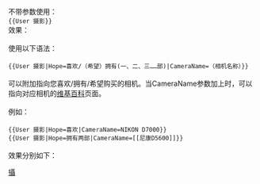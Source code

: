 <noinclude>{{Documentation subpage}}</noinclude>

不带参数使用：<br>
<code><nowiki>{{User 摄影}}</nowiki></code><br>
效果：
{{User 摄影}}
<br><br>
使用以下语法：<br><br>
<code><nowiki>{{User 摄影|Hope=喜欢/（希望）拥有(一、二、三……部)|CameraName=（相机名称）}}</nowiki></code><br><br>
可以附加指向您喜欢/拥有/希望购买的相机。当CameraName参数加上[[]]时，可以指向对应相机的[[维基百科]]页面。<br><br>
例如：<br><br>
<code><nowiki>{{User 摄影|Hope=喜欢|CameraName=NIKON D7000}}</nowiki></code><br>
<code><nowiki>{{User 摄影|Hope=拥有两部|CameraName=[[尼康D5600]]}}</nowiki></code><br><br>
效果分别如下：
{{User 摄影|Hope=喜欢||CameraName=NIKON D7000}}{{User 摄影|Hope=拥有两部|CameraName=[[尼康D5600]]}}

<includeonly>[[Category:關注與興趣用戶框模板|攝]]</includeonly>
